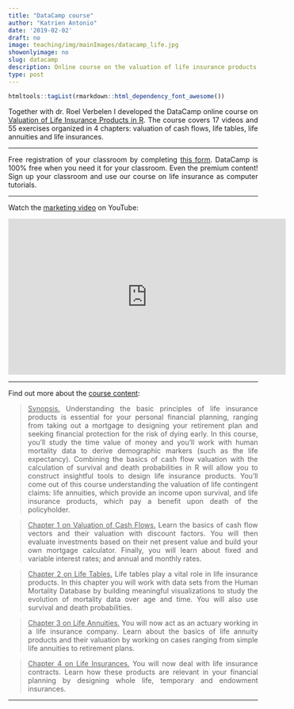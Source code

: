 ```yaml
---
title: "DataCamp course"
author: "Katrien Antonio"
date: '2019-02-02'
draft: no
image: teaching/img/mainImages/datacamp_life.jpg
showonlyimage: no
slug: datacamp
description: Online course on the valuation of life insurance products in R.
type: post
---
```


```r
htmltools::tagList(rmarkdown::html_dependency_font_awesome())
```

<p align="justify">Together with dr. Roel Verbelen I developed the DataCamp online course on <a href="https://www.datacamp.com/courses/valuation-of-life-insurance-products-in-r"target="_blank">Valuation of Life Insurance Products in R</a>. The course covers 17 videos and 55 exercises organized in 4 chapters: valuation of cash flows, life tables, life annuities and life insurances.</p>

***

<p align="justify">Free registration of your classroom by completing <a href="https://www.datacamp.com/groups/education"target="_blank">this form</a>. DataCamp is 100% free when you need it for your classroom. Even the premium content! Sign up your classroom and use our course on life insurance as computer tutorials.</p>

***

Watch the <u class="dotted">marketing video</u> on YouTube:

<p align="center">
<iframe width="560" height="315" src="https://www.youtube.com/embed/IqrUMYurYF0" frameborder="0" allowfullscreen></iframe>
</p>

***

Find out more about the <u class="dotted">course content</u>:

><p align="justify"><u class="dotted">Synopsis.</u> Understanding the basic principles of life insurance products is essential for your personal financial planning, ranging from taking out a mortgage to designing your retirement plan and seeking financial protection for the risk of dying early. In this course, you'll study the time value of money and you’ll work with human mortality data to derive demographic markers (such as the life expectancy). Combining the basics of cash flow valuation with the calculation of survival and death probabilities in R will allow you to construct insightful tools to design life insurance products. You'll come out of this course understanding the valuation of life contingent claims: life annuities, which provide an income upon survival, and life insurance products, which pay a benefit upon death of the policyholder.</p>

><p align="justify"><u class="dotted">Chapter 1 on Valuation of Cash Flows.</u> Learn the basics of cash flow vectors and their valuation with discount factors. You will then evaluate investments based on their net present value and build your own mortgage calculator. Finally, you will learn about fixed and variable interest rates; and annual and monthly rates.</p>

><p align="justify"><u class="dotted">Chapter 2 on Life Tables.</u> Life tables play a vital role in life insurance products. In this chapter you will work with data sets from the Human Mortality Database by building meaningful visualizations to study the evolution of mortality data over age and time. You will also use survival and death probabilities.</p>

><p align="justify"><u class="dotted">Chapter 3 on Life Annuities.</u> You will now act as an actuary working in a life insurance company. Learn about the basics of life annuity products and their valuation by working on cases ranging from simple life annuities to retirement plans.</p>

><p align="justify"><u class="dotted">Chapter 4 on Life Insurances.</u> You will now deal with life insurance contracts. Learn how these products are relevant in your financial planning by designing whole life, temporary and endowment insurances.</p>

***

```r



```



    
    


    
    
    
    
    










